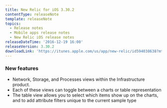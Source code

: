 ```yaml
---
title: New Relic for iOS 3.30.2
contentType: releaseNote
template: releaseNote
topics:
  - Release notes
  - Mobile apps release notes
  - New Relic iOS release notes
releaseDateTime: '2016-12-19 16:00'
releaseVersion: 3.30.2
downloadLink: 'https://itunes.apple.com/us/app/new-relic/id594038638?mt=8'
---
```


### New features

* Network, Storage, and Processes views within the Infrastructure product.
* Each of these views can toggle between a charts or table representation
* The table view allows you to select which items show up on the charts, and to add attribute filters unique to the current sample type
